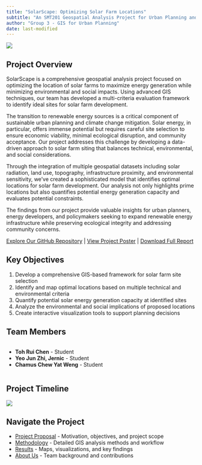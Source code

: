 ```yaml
---
title: "SolarScape: Optimizing Solar Farm Locations"
subtitle: "An SMT201 Geospatial Analysis Project for Urban Planning and Sustainability"
author: "Group 3 - GIS for Urban Planning"
date: last-modified
---
```


![](/images/solar-farm-banner.jpg)


## Project Overview

SolarScape is a comprehensive geospatial analysis project focused on optimizing the location of solar farms to maximize energy generation while minimizing environmental and social impacts. Using advanced GIS techniques, our team has developed a multi-criteria evaluation framework to identify ideal sites for solar farm development.

The transition to renewable energy sources is a critical component of sustainable urban planning and climate change mitigation. Solar energy, in particular, offers immense potential but requires careful site selection to ensure economic viability, minimal ecological disruption, and community acceptance. Our project addresses this challenge by developing a data-driven approach to solar farm siting that balances technical, environmental, and social considerations.

Through the integration of multiple geospatial datasets including solar radiation, land use, topography, infrastructure proximity, and environmental sensitivity, we've created a sophisticated model that identifies optimal locations for solar farm development. Our analysis not only highlights prime locations but also quantifies potential energy generation capacity and evaluates potential constraints.

The findings from our project provide valuable insights for urban planners, energy developers, and policymakers seeking to expand renewable energy infrastructure while preserving ecological integrity and addressing community concerns.

[Explore Our GitHub Repository](https://github.com/je-rnic/SMT201-GIS-Group3) | [View Project Poster](poster.qmd) | [Download Full Report](report.pdf)

## Key Objectives

1. Develop a comprehensive GIS-based framework for solar farm site selection
2. Identify and map optimal locations based on multiple technical and environmental criteria
3. Quantify potential solar energy generation capacity at identified sites
4. Analyze the environmental and social implications of proposed locations
5. Create interactive visualization tools to support planning decisions

## Team Members

:::: {.columns}

::: {.column width="100%"}
- **Toh Rui Chen** - Student
- **Yeo Jun Zhi, Jernic** - Student
- **Chamus Chew Yat Weng** - Student
:::

::::

## Project Timeline

![](/images/solar-farm-banner.jpg)

## Navigate the Project

- [Project Proposal](pages/proposal.qmd) - Motivation, objectives, and project scope
- [Methodology](pages/methodology.qmd) - Detailed GIS analysis methods and workflow
- [Results](pages/results.qmd) - Maps, visualizations, and key findings
- [About Us](pages/about.qmd) - Team background and contributions